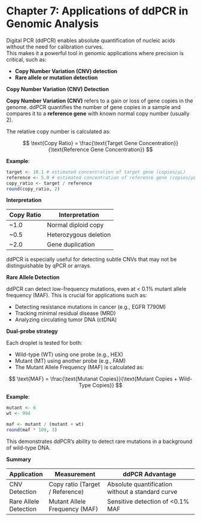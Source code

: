# Chapter 7: Applications of ddPCR in Genomic Analysis {.unnumbered}

Digital PCR (ddPCR) enables absolute quantification of nucleic acids without the need for calibration curves.\
This makes it a powerful tool in genomic applications where precision is critical, such as:

-   **Copy Number Variation (CNV) detection**
-   **Rare allele or mutation detection**

**Copy Number Variation (CNV) Detection** 

**Copy Number Variation (CNV)** refers to a gain or loss of gene copies in the genome.
ddPCR quantifies the number of gene copies in a sample and compares it to a **reference gene** with known normal copy number (usually 2).

The relative copy number is calculated as:

$$
\text{Copy Ratio} = \frac{\text{Target Gene Concentration}}{\text{Reference Gene Concentration}}
$$

**Example**:

```r
target <- 10.1 # estimated concentration of target gene (copies/μL)
reference <- 5.0 # estimated concentration of reference gene (copies/μL)
copy_ratio <- target / reference
round(copy_ratio, 2)
```

**Interpretation**

| Copy Ratio | Interpretation        |
|------------|-----------------------|
| \~1.0      | Normal diploid copy   |
| \~0.5      | Heterozygous deletion |
| \~2.0      | Gene duplication      |

ddPCR is especially useful for detecting subtle CNVs that may not be distinguishable by qPCR or arrays.  


**Rare Allele Detection** 

ddPCR can detect low-frequency mutations, even at < 0.1% mutant allele frequency (MAF). This is crucial for applications such as:

-   Detecting resistance mutations in cancer (e.g., EGFR T790M)
-   Tracking minimal residual disease (MRD)
-   Analyzing circulating tumor DNA (ctDNA)

**Dual-probe strategy**

Each droplet is tested for both:

-   Wild-type (WT) using one probe (e.g., HEX)
-   Mutant (MT) using another probe (e.g., FAM)
-   The Mutant Allele Frequency (MAF) is calculated as:

$$
\text{MAF} = \frac{\text{Mutanat Copies}}{\text{Mutant Copies + Wild-Type Copies}}
$$

**Example**:

```r
mutant <- 6
wt <- 994

maf <- mutant / (mutant + wt)
round(maf * 100, 3)
```

This demonstrates ddPCR’s ability to detect rare mutations in a background of wild-type DNA.

**Summary**

| Application           | Measurement                     | ddPCR Advantage                                  |
| --------------------- | ------------------------------- | ------------------------------------------------ |
| CNV Detection         | Copy ratio (Target / Reference) | Absolute quantification without a standard curve |
| Rare Allele Detection | Mutant Allele Frequency (MAF)   | Sensitive detection of <0.1% MAF                 |



